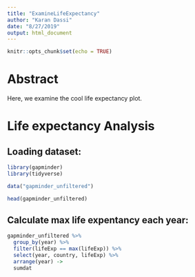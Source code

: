 ```yaml
---
title: "ExamineLifeExpectancy"
author: "Karan Dassi"
date: "8/27/2019"
output: html_document
---
```


```r
knitr::opts_chunk$set(echo = TRUE)
```

# Abstract
Here, we examine the cool life expectancy plot.

# Life expectancy Analysis

## Loading dataset:
```r

library(gapminder)
library(tidyverse)

data("gapminder_unfiltered")

head(gapminder_unfiltered)


```


## Calculate max life expentancy each year:

```r

gapminder_unfiltered %>%
  group_by(year) %>%
  filter(lifeExp == max(lifeExp)) %>%
  select(year, country, lifeExp) %>%
  arrange(year) ->
  sumdat




```


